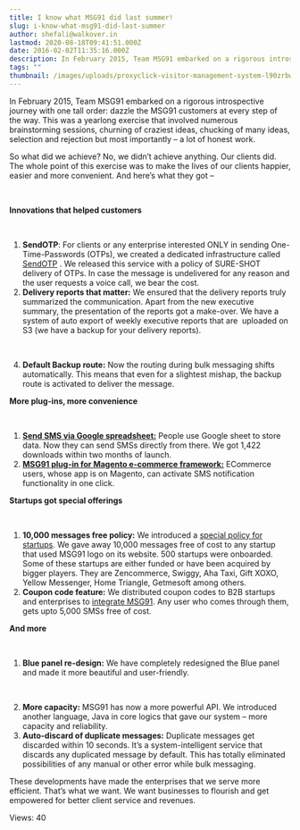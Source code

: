 ```yaml
---
title: I know what MSG91 did last summer!
slug: i-know-what-msg91-did-last-summer
author: shefali@walkover.in
lastmod: 2020-08-18T09:41:51.000Z
date: 2016-02-02T11:35:16.000Z
description: In February 2015, Team MSG91 embarked on a rigorous introspective journey with one tall order dazzle the MSG91 customers at every step of the way. This was a yearlong exercise that involved numerous brainstorming sessions, churning of craziest ideas, chucking of many ideas, selection and rejection but most importantly a lot of honest work.
tags: ""
thumbnail: /images/uploads/proxyclick-visitor-management-system-l90zrbwvcoe-unsplash.jpg
---
```


In February 2015, Team MSG91 embarked on a rigorous introspective journey with one tall order: dazzle the MSG91 customers at every step of the way. This was a yearlong exercise that involved numerous brainstorming sessions, churning of craziest ideas, chucking of many ideas, selection and rejection but most importantly – a lot of honest work.


So what did we achieve? No, we didn’t achieve anything. Our clients did. The whole point of this exercise was to make the lives of our clients happier, easier and more convenient. And here’s what they got –


 


**Innovations that helped customers**


 


1. **SendOTP**: For clients or any enterprise interested ONLY in sending One-Time-Passwords (OTPs), we created a dedicated infrastructure called [SendOTP](https://msg91.com/otp) . We released this service with a policy of SURE-SHOT delivery of OTPs. In case the message is undelivered for any reason and the user requests a voice call, we bear the cost.
2. **Delivery reports that matter:** We ensured that the delivery reports truly summarized the communication. Apart from the new executive summary, the presentation of the reports got a make-over. We have a system of auto export of weekly executive reports that are  uploaded on S3 (we have a backup for your delivery reports).
   

 

4. **Default Backup route:** Now the routing during bulk messaging shifts automatically. This means that even for a slightest mishap, the backup route is activated to deliver the message.


**More plug-ins, more convenience**


 


1. **[Send SMS via Google spreadsheet:](https://msg91.com/sms)** People use Google sheet to store data. Now they can send SMSs directly from there. We got 1,422 downloads within two months of launch.
2. **[MSG91 plug-in for Magento e-commerce framework:](https://msg91.com/guide/msg91-for-magento-a-new-gift-from-our-pouch-for-the-e-commerce-platform/)** ECommerce users, whose app is on Magento, can activate SMS notification functionality in one click.


**Startups got special offerings**


 


1. **10,000 messages free policy:** We introduced a [special policy for startups](https://msg91.com/startups/). We gave away 10,000 messages free of cost to any startup that used MSG91 logo on its website. 500 startups were onboarded. Some of these startups are either funded or have been acquired by bigger players. They are Zencommerce, Swiggy, Aha Taxi, Gift XOXO, Yellow Messenger, Home Triangle, Getmesoft among others.
2. **Coupon code feature:** We distributed coupon codes to B2B startups and enterprises to [integrate MSG91](https://msg91.com/sms-for-developers). Any user who comes through them, gets upto 5,000 SMSs free of cost.


**And more**  

 


1. **Blue panel re-design:** We have completely redesigned the Blue panel and made it more beautiful and user-friendly.


 


2. **More capacity:** MSG91 has now a more powerful API. We introduced another language, Java in core logics that gave our system – more capacity and reliability.
3. **Auto-discard of duplicate messages:** Duplicate messages get discarded within 10 seconds. It’s a system-intelligent service that discards any duplicated message by default. This has totally eliminated possibilities of any manual or other error while bulk messaging.


These developments have made the enterprises that we serve more efficient. That’s what we want. We want businesses to flourish and get empowered for better client service and revenues.


 Views: 40


